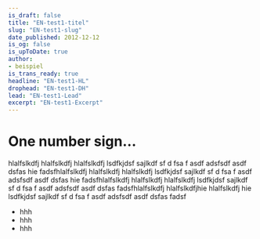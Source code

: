 ```yaml
---
is_draft: false
title: "EN-test1-titel"
slug: "EN-test1-slug"
date_published: 2012-12-12
is_og: false
is_upToDate: true
author: 
- beispiel
is_trans_ready: true
headline: "EN-test1-HL"
drophead: "EN-test1-DH"
lead: "EN-test1-Lead"
excerpt: "EN-test1-Excerpt"
---
```


# One number sign…

hlalfslkdfj hlalfslkdfj hlalfslkdfj lsdfkjdsf sajlkdf sf d fsa f asdf adsfsdf asdf dsfas hie
fadsfhlalfslkdfj hlalfslkdfj hlalfslkdfj lsdfkjdsf sajlkdf sf d fsa f asdf adsfsdf asdf dsfas hie
fadsfhlalfslkdfj hlalfslkdfj hlalfslkdfj lsdfkjdsf sajlkdf sf d fsa f asdf adsfsdf asdf dsfas fadsfhlalfslkdfj hlalfslkdfjhie
 hlalfslkdfj hie 
lsdfkjdsf sajlkdf sf d fsa f asdf adsfsdf asdf dsfas fadsf

* hhh
* hhh 
* hhh